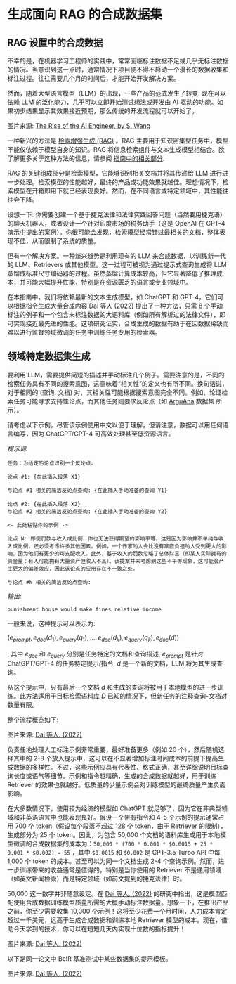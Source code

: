 # 生成面向 RAG 的合成数据集




## RAG 设置中的合成数据
不幸的是，在机器学习工程师的实践中，常常面临标注数据不足或几乎无标注数据的情况。当意识到这一点时，通常情况下项目便不得不启动一个漫长的数据收集和标注过程。往往需要几个月的时间后，才能开始开发解决方案。

然而，随着大型语言模型（LLM）的出现，一些产品的范式发生了转变: 现在可以依赖 LLM 的泛化能力，几乎可以立即开始测试想法或开发由 AI 驱动的功能。如果初步结果显示其效果接近预期，那么传统的开发流程就可以开始了。

<Screenshot src={IMG1} alt="Paradigm shift in AI-powered products." />

图片来源: [The Rise of the AI Engineer, by S. Wang](https://www.latent.space/p/ai-engineer)

一种新兴的方法是 [检索增强生成 (RAG)](https://www.promptingguide.ai/techniques/rag) 。RAG 主要用于知识密集型任务中，模型不能仅依赖于模型自身的知识。RAG 将信息检索组件与文本生成模型相结合。欲了解更多关于这种方法的信息，请参阅 [指南中的相关部分](https://www.promptingguide.ai/techniques/rag).

RAG 的关键组成部分是检索模型，它能够识别相关文档并将其传递给 LLM 进行进一步处理。检索模型的性能越好，最终的产品或功能效果就越佳。理想情况下，检索模型在开箱即用下就已经表现良好。然而，在不同语言或特定领域中，其性能往往会下降。

设想一下: 你需要创建一个基于捷克法律和法律实践回答问题（当然要用捷克语）的聊天机器人，或者设计一个针对印度市场的税务助手（这是 OpenAI 在 GPT-4 演示中提出的案例）。你很可能会发现，检索模型经常错过最相关的文档，整体表现不佳，从而限制了系统的质量。

但有一个解决方案。一种新兴趋势是利用现有的 LLM 来合成数据，以训练新一代的 LLM、Retrievers 或其他模型。这一过程可被视为通过提示式查询生成将 LLM 蒸馏成标准尺寸编码器的过程。虽然蒸馏计算成本较高，但它显著降低了推理成本，并可能大幅提升性能，特别是在资源匮乏的语言或专业领域中。

在本指南中，我们将依赖最新的文本生成模型，如 ChatGPT 和 GPT-4，它们可以根据指令生成大量合成内容 [Dai 等人 (2022)](https://arxiv.org/abs/2209.11755) 提出了一种方法，只需 8 个手动标注的例子和一个包含未标注数据的大语料库（例如所有解析过的法律文件），即可实现接近最先进的性能。这项研究证实，合成生成的数据有助于在因数据稀缺而难以进行监督领域微调的任务中训练任务专用的检索器。

## 领域特定数据集生成
要利用 LLM，需要提供简短的描述并手动标注几个例子。需要注意的是，不同的检索任务具有不同的搜索意图，这意味着“相关性”的定义也有所不同。换句话说，对于相同的 (查询, 文档) 对，其相关性可能根据搜索意图完全不同。例如，论证检索任务可能寻求支持性论点，而其他任务则要求反论点（如 [ArguAna](https://aclanthology.org/P18-1023/) 数据集 所示）。

请考虑以下示例。尽管该示例使用中文以便于理解，但请注意，数据可以用任何语言编写，因为 ChatGPT/GPT-4 可高效处理甚至低资源语言。

*提示词:*
```
任务：为给定的论点识别一个反论点。

论点 #1: {在此插入段落 X1}

与论点 #1 相关的简洁反论点查询: {在此插入手动准备的查询 Y1}

论点 #2: {在此插入段落 X2}
与论点 #2 相关的简洁反论点查询: {在此插入手动准备的查询 Y2}

<- 此处粘贴你的示例 ->

论点 N: 即使罚款与收入成比例，你也无法获得期望的影响平等。这是因为影响并不单纯与收入成比例，还必须考虑许多其他因素。例如，一个养家的人会比没有家庭负担的人受到更大的影响，因为他们有更少的可支配收入。此外，基于收入的罚款忽略了总体财富（即某人实际拥有的资金量：有人可能拥有大量资产但收入不高）。该提案并未考虑到这些不平等现象，这可能会产生更大的偏差效应，因此该论点的应用存在不一致之处。

与论点 #N 相关的简洁反论点查询:
```

*输出:*
```
punishment house would make fines relative income
```

一般来说，这种提示可以表示为:

$(e_{prompt}, e_{doc}(d_{1}), e_{query}(q_1), . . . , e_{doc}(d_k), e_{query}(q_k), e_{doc}(d))$

, 其中 $e_{doc}$ 和 $e_{query}$ 分别是任务特定的文档和查询描述, $e_{prompt}$ 是针对 ChatGPT/GPT-4 的任务特定提示/指令, $d$ 是一个新的文档，LLM 将为其生成查询。

从这个提示中，只有最后一个文档 $d$ 和生成的查询将被用于本地模型的进一步训练。此方法适用于目标检索语料库 $D$ 已知的情况下，但新任务的注释查询-文档对数量有限。

整个流程概览如下: 

<Screenshot src={IMG2} alt="PROMPTGATOR 数据集生成与训练概述." />

图片来源: [Dai 等人. (2022)](https://arxiv.org/abs/2209.11755)

负责任地处理人工标注示例非常重要，最好准备更多（例如 20 个），然后随机选择其中的 2-8 个放入提示中，这可以在不显著增加标注时间成本的前提下提高生成数据的多样性。不过，这些示例应具有代表性、格式正确，甚至详细说明目标查询长度或语气等细节。示例和指令越精确，生成的合成数据就越好，用于训练 Retriever 的效果也就越好。低质量的少量示例会对训练模型的最终质量产生负面影响。

在大多数情况下，使用较为经济的模型如 ChatGPT 就足够了，因为它在非典型领域和非英语语言中也能表现良好。假设一个带有指令和 4-5 个示例的提示通常占用 700 个 token（假设每个段落不超过 128 个 token，由于 Retriever 的限制），生成部分为 25 个 token。因此，为包含 50,000 个文档的语料库生成用于本地模型微调的合成数据集的成本为：`50,000 * (700 * 0.001 * $0.0015 + 25 * 0.001 * $0.002) = 55` ，其中 `$0.0015` 和 `$0.002` 是 GPT-3.5 Turbo API 中每 1,000 个 token 的成本。甚至可以为同一个文档生成 2-4 个查询示例。然而，进一步训练带来的收益通常是值得的，特别是当你使用的 Retriever 不是通用领域（如英文新闻检索）而是特定领域（如前文提到的捷克法律）时。

50,000 这一数字并非随意设定。在 [Dai 等人. (2022)](https://arxiv.org/abs/2209.11755) 的研究中指出，这是模型匹配使用合成数据训练模型质量所需的大概手动标注数据量。想象一下，在推出产品之前，你至少需要收集 10,000 个示例！这将至少花费一个月时间，人力成本肯定超过一千美元，远高于生成合成数据和训练本地 Retriever 模型的成本。现在，借助今天学到的技术，你可以在短短几天内实现十位数的指标提升！

<Screenshot src={IMG3} alt="合成数据集 vs 手动标注数据集" />

图片来源: [Dai 等人. (2022)](https://arxiv.org/abs/2209.11755)

以下是同一论文中 BeIR 基准测试中某些数据集的提示模板。

<Screenshot src={IMG4} alt="来自 PROMPTGATOR 论文的提示模板" />

图片来源: [Dai 等人. (2022)](https://arxiv.org/abs/2209.11755)
